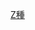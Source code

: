 {{Navbox
| name   = 種子音樂
| title  = [[種子音樂|<span style="color: Green;">'''種子音樂旗下藝人'''</span>]]
| titlestyle = background:#E6B800
| navbar =
| state = autocollapse
| style  = width:100%
| groupstyle = background:#E6B800
| listclass = hlist
| group1 = 男歌手
| list1  =
*[[林欣甫]]
*[[張與辰]]
*[[阿杜 (新加坡歌手)|阿杜]]
*[[陶喆]]
*[[柯有倫]]
*[[謝俊奇]]
*[[謝震廷]]
* [[品冠]]

| group2 = 女歌手
| list2  = 
*[[路嘉欣]]
*[[林明禎]]
*[[黑嘉嘉]]
*[[黃齡]]
*[[汪小敏]]

</sub>
}}<noinclude>
[[Category:台灣藝人經紀公司模板|Z種]]
</noinclude>